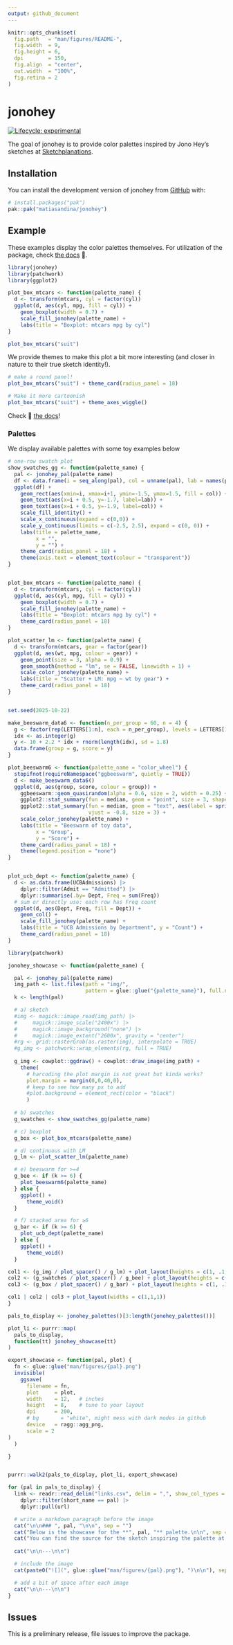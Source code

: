 ```yaml
---
output: github_document
---
```


<!-- README.md is generated from README.Rmd. Please edit that file -->

```r
knitr::opts_chunk$set(
  fig.path   = "man/figures/README-",
  fig.width  = 9,
  fig.height = 6,
  dpi        = 150,
  fig.align  = "center",
  out.width  = "100%",
  fig.retina = 2
)

```

# jonohey

<!-- badges: start -->
[![Lifecycle: experimental](https://img.shields.io/badge/lifecycle-experimental-orange.svg)](https://lifecycle.r-lib.org/articles/stages.html#experimental)
<!-- badges: end -->

The goal of jonohey is to provide color palettes inspired by Jono Hey's sketches at [Sketchplanations](https://sketchplanations.com/).

## Installation

You can install the development version of jonohey from [GitHub](https://github.com/matiasandina/jonohey) with:

``` r
# install.packages("pak")
pak::pak("matiasandina/jonohey")
```

## Example

These examples display the color palettes themselves. For utilization of the package, check [the docs](matiasandina.github.io/jonohey/) 📖. 

```r
library(jonohey)
library(patchwork)
library(ggplot2)

plot_box_mtcars <- function(palette_name) {
  d <- transform(mtcars, cyl = factor(cyl))
  ggplot(d, aes(cyl, mpg, fill = cyl)) +
    geom_boxplot(width = 0.7) +
    scale_fill_jonohey(palette_name) +
    labs(title = "Boxplot: mtcars mpg by cyl") 
}

plot_box_mtcars("suit")

```

We provide themes to make this plot a bit more interesting (and closer in nature to their true sketch identity!).

```r
# make a round panel!
plot_box_mtcars("suit") + theme_card(radius_panel = 18)
```

```r
# Make it more cartoonish
plot_box_mtcars("suit") + theme_axes_wiggle()
```

Check 📖 [the docs](matiasandina.github.io/jonohey/)!

### Palettes

We display available palettes with some toy examples below

```r

# one-row swatch plot
show_swatches_gg <- function(palette_name) {
  pal <- jonohey_pal(palette_name)
  df <- data.frame(i = seq_along(pal), col = unname(pal), lab = names(pal))
  ggplot(df) +
    geom_rect(aes(xmin=i, xmax=i+1, ymin=-1.5, ymax=1.5, fill = col)) +
    geom_text(aes(x=i + 0.5, y=-1.7, label=lab)) +
    geom_text(aes(x=i + 0.5, y=-1.9, label=col)) +
    scale_fill_identity() +
    scale_x_continuous(expand = c(0,0)) +
    scale_y_continuous(limits = c(-2.5, 2.5), expand = c(0, 0)) +
    labs(title = palette_name,
         x = "",
         y = "") +
    theme_card(radius_panel = 18) +
    theme(axis.text = element_text(colour = "transparent"))
}


plot_box_mtcars <- function(palette_name) {
  d <- transform(mtcars, cyl = factor(cyl))
  ggplot(d, aes(cyl, mpg, fill = cyl)) +
    geom_boxplot(width = 0.7) +
    scale_fill_jonohey(palette_name) +
    labs(title = "Boxplot: mtcars mpg by cyl") +
    theme_card(radius_panel = 18)
}

plot_scatter_lm <- function(palette_name) {
  d <- transform(mtcars, gear = factor(gear))
  ggplot(d, aes(wt, mpg, colour = gear)) +
    geom_point(size = 3, alpha = 0.9) +
    geom_smooth(method = "lm", se = FALSE, linewidth = 1) +
    scale_color_jonohey(palette_name) +
    labs(title = "Scatter + LM: mpg ~ wt by gear") +
    theme_card(radius_panel = 18)
}


set.seed(2025-10-22)

make_beeswarm_data6 <- function(n_per_group = 60, n = 4) {
  g <- factor(rep(LETTERS[1:n], each = n_per_group), levels = LETTERS[1:4])
  idx <- as.integer(g)
  y <- 10 + 2.2 * idx + rnorm(length(idx), sd = 1.8)
  data.frame(group = g, score = y)
}

plot_beeswarm6 <- function(palette_name = "color_wheel") {
  stopifnot(requireNamespace("ggbeeswarm", quietly = TRUE))
  d <- make_beeswarm_data6()
  ggplot(d, aes(group, score, colour = group)) +
    ggbeeswarm::geom_quasirandom(alpha = 0.6, size = 2, width = 0.25) +
    ggplot2::stat_summary(fun = median, geom = "point", size = 3, shape = 95, colour = "black") +
    ggplot2::stat_summary(fun = median, geom = "text", aes(label = sprintf("%.1f", after_stat(y))),
                          vjust = -0.8, size = 3) +
    scale_color_jonohey(palette_name) +
    labs(title = "Beeswarm of toy data",
         x = "Group", 
         y = "Score") +
    theme_card(radius_panel = 18) +
    theme(legend.position = "none")
}


plot_ucb_dept <- function(palette_name) {
  d <- as.data.frame(UCBAdmissions) |>
    dplyr::filter(Admit == "Admitted") |> 
    dplyr::summarise(.by= Dept, Freq = sum(Freq))
  # sum or directly use: each row has Freq count
  ggplot(d, aes(Dept, Freq, fill = Dept)) +
    geom_col() +
    scale_fill_jonohey(palette_name) +
    labs(title = "UCB Admissions by Department", y = "Count") +
    theme_card(radius_panel = 18)
}


```

```r
library(patchwork)

jonohey_showcase <- function(palette_name) {

  pal <- jonohey_pal(palette_name)
  img_path <- list.files(path = "img/", 
                         pattern = glue::glue("{palette_name}"), full.names = TRUE)
  k <- length(pal)

  # a) sketch
  #img <- magick::image_read(img_path) |>
  #     magick::image_scale("2400x") |>
  #     magick::image_background("none") |>
  #     magick::image_extent("2600x", gravity = "center")
  #rg <- grid::rasterGrob(as.raster(img), interpolate = TRUE)
  #g_img <- patchwork::wrap_elements(rg, full = TRUE)
  
  g_img <- cowplot::ggdraw() + cowplot::draw_image(img_path) +
    theme(
      # harcoding the plot margin is not great but kinda works?
      plot.margin = margin(0,0,40,0),
      # keep to see how many px to add
      #plot.background = element_rect(color = "black")
      )
  
  # b) swatches
  g_swatches <- show_swatches_gg(palette_name)

  # c) boxplot
  g_box <- plot_box_mtcars(palette_name)

  # d) continuous with LM
  g_lm <- plot_scatter_lm(palette_name)

  # e) beeswarm for >=4
  g_bee <- if (k >= 6) {
    plot_beeswarm6(palette_name)
  } else {
    ggplot() + 
      theme_void()
  }

  # f) stacked area for ≥6
  g_bar <- if (k >= 6) {
    plot_ucb_dept(palette_name)
  } else {
    ggplot() + 
      theme_void() 
  }

col1 <- (g_img / plot_spacer() / g_lm) + plot_layout(heights = c(1, .1, 1))
col2 <- (g_swatches / plot_spacer() / g_bee) + plot_layout(heights = c(1, .1, 1))
col3 <- (g_box / plot_spacer() / g_bar) + plot_layout(heights = c(1, .1, 1))

col1 | col2 | col3 + plot_layout(widths = c(1,1,1))
}

```

```r
pals_to_display <- jonohey_palettes()[3:length(jonohey_palettes())]

plot_li <- purrr::map(
  pals_to_display,
  function(tt) jonohey_showcase(tt)
)
```


```r
export_showcase <- function(pal, plot) {
  fn <- glue::glue("man/figures/{pal}.png")
  invisible(
    ggsave(
      filename = fn,
      plot     = plot,
      width    = 12,   # inches
      height   = 8,    # tune to your layout
      dpi      = 200,
      # bg       = "white", might mess with dark modes in github
      device   = ragg::agg_png,
      scale = 2
)
  )

}


purrr::walk2(pals_to_display, plot_li, export_showcase)

```

```r
for (pal in pals_to_display) {
  link <- readr::read_delim("links.csv", delim = ",", show_col_types = FALSE) |>
    dplyr::filter(short_name == pal) |> 
    dplyr::pull(url)

  # write a markdown paragraph before the image
  cat("\n\n### ", pal, "\n\n", sep = "")
  cat("Below is the showcase for the **", pal, "** palette.\n\n", sep = "")
  cat("You can find the source for the sketch inspiring the palette at [Sketchplanations](", link, ")", sep="")
  
  cat("\n\n---\n\n")

  # include the image
  cat(paste0("![](", glue::glue("man/figures/{pal}.png"), ")\n\n"), sep = "")

  # add a bit of space after each image
  cat("\n\n---\n\n")
}
```

## Issues

This is a preliminary release, file issues to improve the package.
